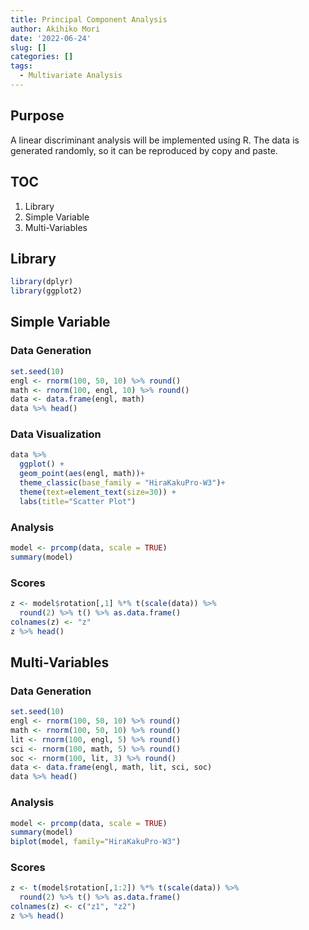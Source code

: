 ```yaml
---
title: Principal Component Analysis
author: Akihiko Mori
date: '2022-06-24'
slug: []
categories: []
tags:
  - Multivariate Analysis
---
```


## Purpose
A linear discriminant analysis will be implemented using R. 
The data is generated randomly, 
so it can be reproduced by copy and paste.

## TOC
1. Library
2. Simple Variable
3. Multi-Variables

## Library
```r
library(dplyr)
library(ggplot2)
```

## Simple Variable
### Data Generation
```r
set.seed(10)
engl <- rnorm(100, 50, 10) %>% round()
math <- rnorm(100, engl, 10) %>% round()
data <- data.frame(engl, math)
data %>% head()
```


### Data Visualization
```r
data %>%
  ggplot() +
  geom_point(aes(engl, math))+
  theme_classic(base_family = "HiraKakuPro-W3")+
  theme(text=element_text(size=30)) +
  labs(title="Scatter Plot")
```


### Analysis
```r
model <- prcomp(data, scale = TRUE)
summary(model)
```

### Scores
```r
z <- model$rotation[,1] %*% t(scale(data)) %>% 
  round(2) %>% t() %>% as.data.frame()
colnames(z) <- "z"
z %>% head()
```


## Multi-Variables
### Data Generation
```r
set.seed(10)
engl <- rnorm(100, 50, 10) %>% round()
math <- rnorm(100, 50, 10) %>% round()
lit <- rnorm(100, engl, 5) %>% round()
sci <- rnorm(100, math, 5) %>% round()
soc <- rnorm(100, lit, 3) %>% round()
data <- data.frame(engl, math, lit, sci, soc)
data %>% head()
```


### Analysis
```r
model <- prcomp(data, scale = TRUE)
summary(model)
biplot(model, family="HiraKakuPro-W3")
```

### Scores
```r
z <- t(model$rotation[,1:2]) %*% t(scale(data)) %>% 
  round(2) %>% t() %>% as.data.frame()
colnames(z) <- c("z1", "z2")
z %>% head()
```

